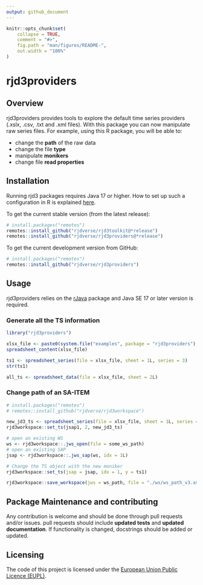 ```yaml
---
output: github_document
---
```


<!-- README.md is generated from README.Rmd. Please edit that file -->

```r
knitr::opts_chunk$set(
    collapse = TRUE,
    comment = "#>",
    fig.path = "man/figures/README-",
    out.width = "100%"
)
```

# rjd3providers

<!-- badges: start -->
<!-- badges: end -->

## Overview

rjd3providers provides tools to explore the default time series providers (.xslx, .csv, .txt and .xml files). With this package you can now manipulate raw series files. For example, using this R package, you will be able to:

- change the **path** of the raw data
- change the file **type**
- manipulate **monikers**
- change file **read properties**


## Installation

Running rjd3 packages requires Java 17 or higher. How to set up such a configuration in R is explained [here](https://jdemetra-new-documentation.netlify.app/#installing-the-software).

To get the current stable version (from the latest release):

``` r
# install.packages("remotes")
remotes::install_github("rjdverse/rjd3toolkit@*release")
remotes::install_github("rjdverse/rjd3providers@*release")
```

To get the current development version from GitHub:

``` r
# install.packages("remotes")
remotes::install_github("rjdverse/rjd3providers")
```


## Usage

rjd3providers relies on the [rJava](https://cran.r-project.org/web/packages/rJava/index.html) package and Java SE 17 or later version is required.

### Generate all the TS information 

``` r
library("rjd3providers")

xlsx_file <- paste0(system.file("examples", package = "rjd3providers"), "/Insee.xlsx")
spreadsheet_content(xlsx_file)

ts1 <- spreadsheet_series(file = xlsx_file, sheet = 1L, series = 3)
str(ts1)

all_ts <- spreadsheet_data(file = xlsx_file, sheet = 2L)
```

### Change path of an SA-ITEM

``` r
# install.packages("remotes")
# remotes::install_github("rjdverse/rjd3workspace")

new_jd3_ts <- spreadsheet_series(file = xlsx_file, sheet = 1L, series = 3)
rjd3workspace::set_ts(jsap1, 2, new_jd3_ts)

# open an existing WS
ws <- rjd3workspace::.jws_open(file = some_ws_path)
# open an existing SAP
jsap <- rjd3workspace::.jws_sap(ws, idx = 1L)

# Change the TS object with the new moniker
rjd3workspace::set_ts(jsap = jsap, idx = 1, y = ts1)

rjd3workspace::save_workspace(jws = ws_path, file = "./ws/ws_path_v3.xml", replace = TRUE)
```


## Package Maintenance and contributing

Any contribution is welcome and should be done through pull requests and/or issues.
pull requests should include **updated tests** and **updated documentation**. If functionality is changed, docstrings should be added or updated.


## Licensing

The code of this project is licensed under the [European Union Public Licence (EUPL)](https://joinup.ec.europa.eu/collection/eupl/eupl-text-eupl-12).
